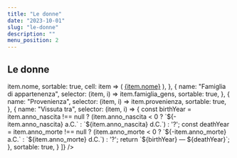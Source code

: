 ```yaml
---
title: "Le donne"
date: "2023-10-01"
slug: "le-donne"
description: ""
menu_position: 2
---
```



## Le donne

  <div className="col-sm-12">
    <DataTb
      striped={true}
      dTable="w_persona"
      columns={[
        {
          name: "Nome",
          selector: (item, i) => item.nome,
          sortable: true,
          cell: item => (
            <a href={`../record/?tb=w_persona&id=${item.id}`}>{item.nome}</a>
          ),
        },
        {
          name: "Famiglia di appartenenza",
          selector: (item, i) => item.famiglia_gens,
          sortable: true,
        }, 
        {
          name: "Provenienza",
          selector: (item, i) => item.provenienza,
          sortable: true,
        }, 
        {
          name: "Vissuta tra",
          selector: (item, i) => {
            const birthYear = item.anno_nascita !== null ? (item.anno_nascita < 0 ? `${-item.anno_nascita} a.C.` : `${item.anno_nascita} d.C.`) : '?';
            const deathYear = item.anno_morte !== null ? (item.anno_morte < 0 ? `${-item.anno_morte} a.C.` : `${item.anno_morte} d.C.`) : '?';
            return `${birthYear} — ${deathYear}`;
          },
          sortable: true,
        }
      ]}
    />
  </div>
